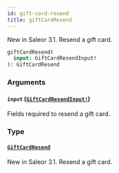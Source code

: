 ```yaml
---
id: gift-card-resend
title: giftCardResend
---
```


New in Saleor 3.1. Resend a gift card.

```graphql
giftCardResend(
  input: GiftCardResendInput!
): GiftCardResend

```

### Arguments

#### `input` ([`GiftCardResendInput!`](/developer/api-reference/inputs/gift-card-resend-input))

Fields required to resend a gift card.

### Type

#### [`GiftCardResend`](/developer/api-reference/objects/gift-card-resend)

New in Saleor 3.1. Resend a gift card.
